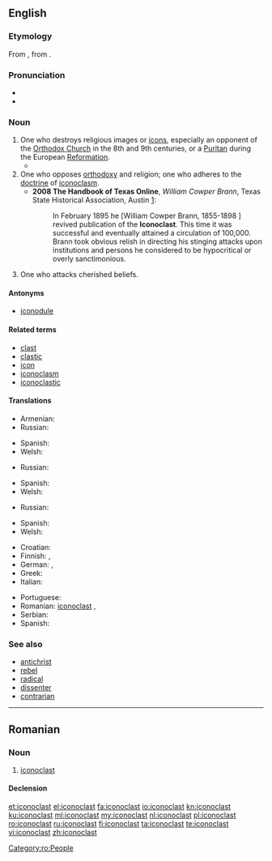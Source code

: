 ==English==
{{was wotd|2006|October|20}}

===Etymology===
From {{etyl|fr|en}} {{term|iconoclaste|lang=fr}}, from {{etyl|gkm|en}} {{term|εἰκονοκλάστης||eikonoklástēs|lit=image breaker|lang=gkm|sc=polytonic}}.

===Pronunciation===
* {{IPA|/aɪˈkɒnəklæst/|lang=en}}
* {{audio|en-us-iconoclast.ogg|Audio (US)|lang=en}}

===Noun===
{{en-noun}}

# One who destroys religious images or [[icons]], especially an opponent of the [[Orthodox Church]] in the 8th and 9th centuries, or a [[Puritan]] during the European [[Reformation]].
#* {{quote-book|year=2004|author=Eugene TeSelle|section=Iconoclast|title=World Book Encyclopedia, 2004 edition (CD)|passage=In the days of the early Christian church, people who opposed the veneration (reverence) of images were called '''iconoclasts'''.}}
# One who opposes [[orthodoxy]] and religion; one who adheres to the [[doctrine]] of [[iconoclasm]].
#* '''2008 The Handbook of Texas Online''', ''William Cowper Brann'', Texas State Historical Association, Austin [http://www.tshaonline.org/handbook/online/articles/BB/fbr23.html]:
#*: In February 1895 he [William Cowper Brann, 1855-1898 ] revived publication of the '''Iconoclast'''. This time it was successful and eventually attained a circulation of 100,000. Brann took obvious relish in directing his stinging attacks upon institutions and persons he considered to be hypocritical or overly sanctimonious.
# One who attacks cherished beliefs.

====Antonyms====
* [[iconodule]]

====Related terms====
* [[clast]]
* [[clastic]]
* [[icon]]
* [[iconoclasm]]
* [[iconoclastic]]

====Translations====
{{trans-top|One who destroys religious images or icons, especially an opponent of the Orthodox Church in the 8th and 9th centuries, or a Puritan during the European Reformation}}
* Armenian: {{t|hy|պատկերամարտ}}
* Russian: {{t+|ru|иконобо́рец|m|tr=ikonobórec}}
{{trans-mid}}
* Spanish: {{t+|es|iconoclasta}}
* Welsh: {{t|cy|delwdrylliwr|m}}
{{trans-bottom}}

{{trans-top|One who opposes orthodoxy and religion; one who adheres to the doctrine of iconoclasm}}
* Russian: {{t+|ru|иконобо́рец|m|tr=ikonobórec}}
{{trans-mid}}
* Spanish: {{t+|es|iconoclasta}}
* Welsh: {{t|cy|delwdrylliwr|m}}
{{trans-bottom}}

{{trans-top|One who attacks cherished beliefs}}
* Russian: {{t+|ru|иконобо́рец|m|tr=ikonobórec}}
{{trans-mid}}
* Spanish: {{t+|es|iconoclasta}}
* Welsh: {{t|cy|delwdrylliwr|m}}
{{trans-bottom}}

{{checktrans-top}}
* Croatian: {{t+|sh|ikonoklast}}
* Finnish: {{t+|fi|ikonoklasti}}, {{t|fi|kuvainraastaja}}
* German: {{t|de|Bilderstürmer|m}}, {{t+|de|Ikonoklast|m}}
* Greek: {{t+|el|εικονοκλάστης}}
* Italian: {{t+|it|iconoclasta|m|f}}
{{trans-mid}}
* Portuguese: {{t+|pt|iconoclasta|m|f}}
* Romanian: [[#Romanian|iconoclast]] {{g|m}}, {{t+|ro|iconoclastă|f}}
* Serbian: {{t|sh|иконокласт}}
* Spanish: {{t+|es|iconoclasta|m|f}}
{{trans-bottom}}

===See also===
* [[antichrist]]
* [[rebel]]
* [[radical]]
* [[dissenter]]
* [[contrarian]]

----

==Romanian==

===Noun===
{{ro-noun|m|iconoclaști|f=iconoclastă}}

# [[#English|iconoclast]]

====Declension====
{{ro-noun-m|pl=iconoclaști}}

[[Category:ro:People]]

[[et:iconoclast]]
[[el:iconoclast]]
[[fa:iconoclast]]
[[io:iconoclast]]
[[kn:iconoclast]]
[[ku:iconoclast]]
[[ml:iconoclast]]
[[my:iconoclast]]
[[nl:iconoclast]]
[[pl:iconoclast]]
[[ro:iconoclast]]
[[ru:iconoclast]]
[[fi:iconoclast]]
[[ta:iconoclast]]
[[te:iconoclast]]
[[vi:iconoclast]]
[[zh:iconoclast]]